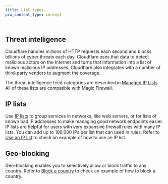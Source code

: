 ```yaml
---
title: List types
pcx_content_type: concept

---
```


## Threat intelligence

Cloudflare handles millions of HTTP requests each second and blocks billions of cyber threats each day. Cloudflare uses that data to detect malicious actors on the Internet and turns that information into a list of known malicious IP addresses. Cloudflare also integrates with a number of third-party vendors to augment the coverage.

The threat intelligence feed categories are described in [Managed IP Lists](/waf/tools/lists/managed-lists/#managed-ip-lists).  All of these lists are compatible with Magic Firewall.

## IP lists

Use [IP lists](/waf/tools/lists/custom-lists/#ip-lists) to group services in networks, like web servers, or for lists of known bad IP addresses to make managing good network endpoints easier. IP lists are helpful for users with very expansive firewall rules with many IP lists. You can add up to 100,000 IPs per list that can used in rules. Refer to [Use an IP list](/magic-firewall/how-to/add-rules/#use-an-ip-list) to check an example of how to use an IP list.

## Geo-blocking

Geo-blocking enables you to selectively allow or block traffic to any country. Refer to [Block a country](/magic-firewall/how-to/add-rules/#block-a-country) to check an example of how to block a country.
